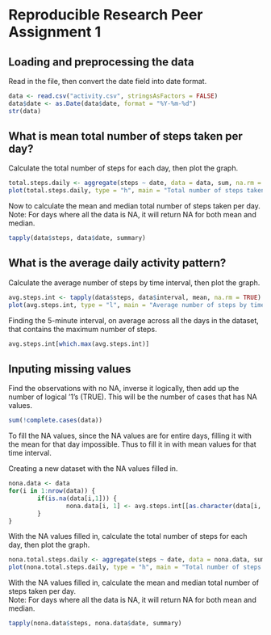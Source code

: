 Reproducible Research Peer Assignment 1
=======================================

Loading and preprocessing the data
----------------------------------

Read in the file, then convert the date field into date format.

```r
data <- read.csv("activity.csv", stringsAsFactors = FALSE)
data$date <- as.Date(data$date, format = "%Y-%m-%d")
str(data)
```

What is mean total number of steps taken per day?
-------------------------------------------------

Calculate the total number of steps for each day, then plot the graph.

```r
total.steps.daily <- aggregate(steps ~ date, data = data, sum, na.rm = TRUE)
plot(total.steps.daily, type = "h", main = "Total number of steps taken each day", col = "magenta")
```

Now to calculate the mean and median total number of steps taken per day.  
Note: For days where all the data is NA, it will return NA for both mean and median.

```r
tapply(data$steps, data$date, summary)
```

What is the average daily activity pattern?
-------------------------------------------

Calculate the average number of steps by time interval, then plot the graph.

```r
avg.steps.int <- tapply(data$steps, data$interval, mean, na.rm = TRUE)
plot(avg.steps.int, type = "l", main = "Average number of steps by time interval", col = "magenta")
```

Finding the 5-minute interval, on average across all the days in the dataset, that contains the maximum number of steps.

```r
avg.steps.int[which.max(avg.steps.int)]
```

Inputing missing values
-----------------------

Find the observations with no NA, inverse it logically, then add up the number of logical '1's (TRUE). This will be the number of cases that has NA values.

```r
sum(!complete.cases(data))
```

To fill the NA values, since the NA values are for entire days, filling it with the mean for that day impossible. Thus to fill it in with mean values for that time interval.

Creating a new dataset with the NA values filled in.

```r
nona.data <- data
for(i in 1:nrow(data)) {
        if(is.na(data[i,1])) {
                nona.data[i, 1] <- avg.steps.int[[as.character(data[i, 3])]]
        }
}
```

With the NA values filled in, calculate the total number of steps for each day, then plot the graph.

```r
nona.total.steps.daily <- aggregate(steps ~ date, data = nona.data, sum, na.rm = TRUE)
plot(nona.total.steps.daily, type = "h", main = "Total number of steps taken each day(NA filled in)", col = "magenta")
```

With the NA values filled in, calculate the mean and median total number of steps taken per day.  
Note: For days where all the data is NA, it will return NA for both mean and median.

```r
tapply(nona.data$steps, nona.data$date, summary)
```
